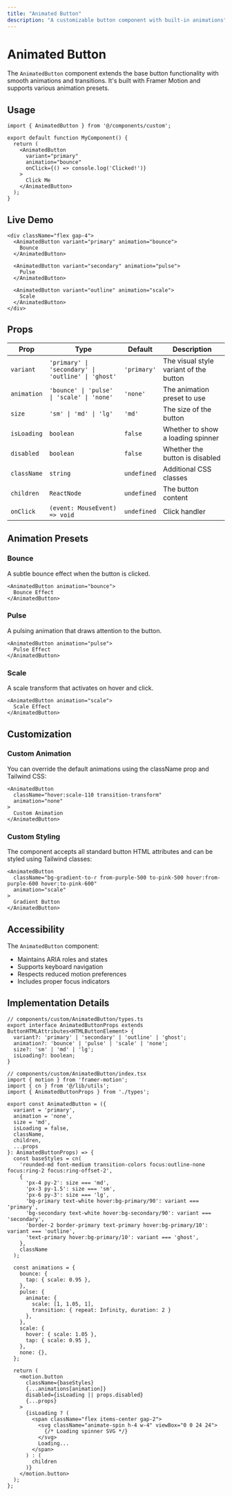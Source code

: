 ```yaml
---
title: "Animated Button"
description: "A customizable button component with built-in animations"
---
```


# Animated Button

The `AnimatedButton` component extends the base button functionality with smooth animations and transitions. It's built with Framer Motion and supports various animation presets.

## Usage

```tsx
import { AnimatedButton } from '@/components/custom';

export default function MyComponent() {
  return (
    <AnimatedButton
      variant="primary"
      animation="bounce"
      onClick={() => console.log('Clicked!')}
    >
      Click Me
    </AnimatedButton>
  );
}
```

## Live Demo

```tsx live
<div className="flex gap-4">
  <AnimatedButton variant="primary" animation="bounce">
    Bounce
  </AnimatedButton>
  
  <AnimatedButton variant="secondary" animation="pulse">
    Pulse
  </AnimatedButton>
  
  <AnimatedButton variant="outline" animation="scale">
    Scale
  </AnimatedButton>
</div>
```

## Props

| Prop | Type | Default | Description |
|------|------|---------|-------------|
| `variant` | `'primary' \| 'secondary' \| 'outline' \| 'ghost'` | `'primary'` | The visual style variant of the button |
| `animation` | `'bounce' \| 'pulse' \| 'scale' \| 'none'` | `'none'` | The animation preset to use |
| `size` | `'sm' \| 'md' \| 'lg'` | `'md'` | The size of the button |
| `isLoading` | `boolean` | `false` | Whether to show a loading spinner |
| `disabled` | `boolean` | `false` | Whether the button is disabled |
| `className` | `string` | `undefined` | Additional CSS classes |
| `children` | `ReactNode` | `undefined` | The button content |
| `onClick` | `(event: MouseEvent) => void` | `undefined` | Click handler |

## Animation Presets

### Bounce
A subtle bounce effect when the button is clicked.

```tsx
<AnimatedButton animation="bounce">
  Bounce Effect
</AnimatedButton>
```

### Pulse
A pulsing animation that draws attention to the button.

```tsx
<AnimatedButton animation="pulse">
  Pulse Effect
</AnimatedButton>
```

### Scale
A scale transform that activates on hover and click.

```tsx
<AnimatedButton animation="scale">
  Scale Effect
</AnimatedButton>
```

## Customization

### Custom Animation
You can override the default animations using the className prop and Tailwind CSS:

```tsx
<AnimatedButton
  className="hover:scale-110 transition-transform"
  animation="none"
>
  Custom Animation
</AnimatedButton>
```

### Custom Styling
The component accepts all standard button HTML attributes and can be styled using Tailwind classes:

```tsx
<AnimatedButton
  className="bg-gradient-to-r from-purple-500 to-pink-500 hover:from-purple-600 hover:to-pink-600"
  animation="scale"
>
  Gradient Button
</AnimatedButton>
```

## Accessibility

The `AnimatedButton` component:
- Maintains ARIA roles and states
- Supports keyboard navigation
- Respects reduced motion preferences
- Includes proper focus indicators

## Implementation Details

```tsx
// components/custom/AnimatedButton/types.ts
export interface AnimatedButtonProps extends ButtonHTMLAttributes<HTMLButtonElement> {
  variant?: 'primary' | 'secondary' | 'outline' | 'ghost';
  animation?: 'bounce' | 'pulse' | 'scale' | 'none';
  size?: 'sm' | 'md' | 'lg';
  isLoading?: boolean;
}

// components/custom/AnimatedButton/index.tsx
import { motion } from 'framer-motion';
import { cn } from '@/lib/utils';
import { AnimatedButtonProps } from './types';

export const AnimatedButton = ({
  variant = 'primary',
  animation = 'none',
  size = 'md',
  isLoading = false,
  className,
  children,
  ...props
}: AnimatedButtonProps) => {
  const baseStyles = cn(
    'rounded-md font-medium transition-colors focus:outline-none focus:ring-2 focus:ring-offset-2',
    {
      'px-4 py-2': size === 'md',
      'px-3 py-1.5': size === 'sm',
      'px-6 py-3': size === 'lg',
      'bg-primary text-white hover:bg-primary/90': variant === 'primary',
      'bg-secondary text-white hover:bg-secondary/90': variant === 'secondary',
      'border-2 border-primary text-primary hover:bg-primary/10': variant === 'outline',
      'text-primary hover:bg-primary/10': variant === 'ghost',
    },
    className
  );

  const animations = {
    bounce: {
      tap: { scale: 0.95 },
    },
    pulse: {
      animate: { 
        scale: [1, 1.05, 1],
        transition: { repeat: Infinity, duration: 2 }
      },
    },
    scale: {
      hover: { scale: 1.05 },
      tap: { scale: 0.95 },
    },
    none: {},
  };

  return (
    <motion.button
      className={baseStyles}
      {...animations[animation]}
      disabled={isLoading || props.disabled}
      {...props}
    >
      {isLoading ? (
        <span className="flex items-center gap-2">
          <svg className="animate-spin h-4 w-4" viewBox="0 0 24 24">
            {/* Loading spinner SVG */}
          </svg>
          Loading...
        </span>
      ) : (
        children
      )}
    </motion.button>
  );
};
``` 